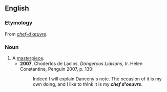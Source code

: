 ==English==

===Etymology===
From {{etyl|fr}} ''[[chef-d'œuvre]]''.

===Noun===
{{en-noun|pl=chefs d'oeuvre}}

# A [[masterpiece]].
#* '''2007''', Choderlos de Laclos, ''Dangerous Liaisons'', tr. Helen Constantine, Penguin 2007, p. 130:
#*: Indeed I will explain Danceny's note.  The occasion of it is my own doing, and I like to think it is my '''''chef d'oeuvre'''''.